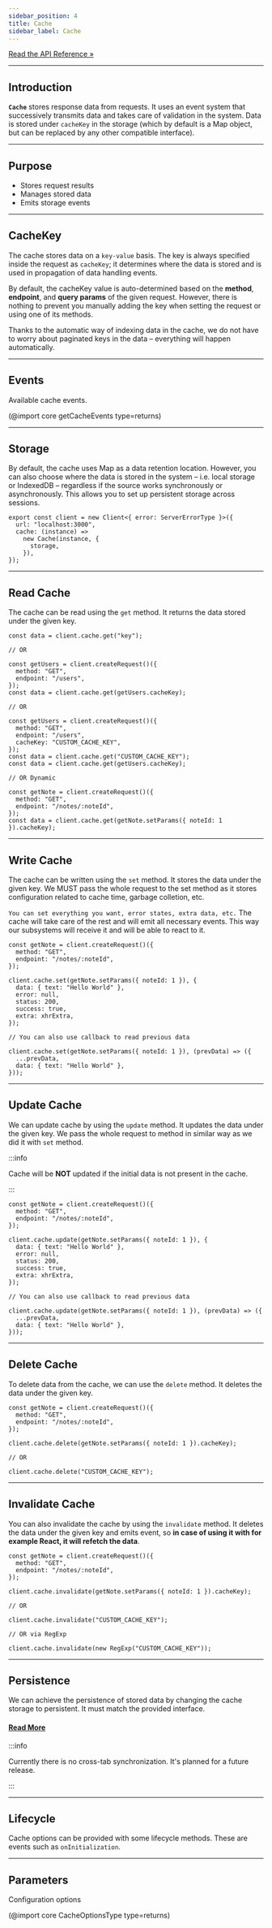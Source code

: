 ```yaml
---
sidebar_position: 4
title: Cache
sidebar_label: Cache
---
```


[Read the API Reference »](/api/core/Classes/Cache.mdx)

---

## Introduction

**`Cache`** stores response data from requests. It uses an event system that successively transmits data and takes care
of validation in the system. Data is stored under `cacheKey` in the storage (which by default is a Map object, but can
be replaced by any other compatible interface).

---

## Purpose

- Stores request results
- Manages stored data
- Emits storage events

---

## CacheKey

The cache stores data on a `key-value` basis. The key is always specified inside the request as `cacheKey`; it
determines where the data is stored and is used in propagation of data handling events.

By default, the cacheKey value is auto-determined based on the **method**, **endpoint**, and **query params** of the
given request. However, there is nothing to prevent you manually adding the key when setting the request or using one of
its methods.

Thanks to the automatic way of indexing data in the cache, we do not have to worry about paginated keys in the data –
everything will happen automatically.

---

## Events

Available cache events.

(@import core getCacheEvents type=returns)

---

## Storage

By default, the cache uses Map as a data retention location. However, you can also choose where the data is stored in
the system – i.e. local storage or IndexedDB – regardless if the source works synchronously or asynchronously. This
allows you to set up persistent storage across sessions.

```tsx
export const client = new Client<{ error: ServerErrorType }>({
  url: "localhost:3000",
  cache: (instance) =>
    new Cache(instance, {
      storage,
    }),
});
```

---

## Read Cache

The cache can be read using the `get` method. It returns the data stored under the given key.

```tsx
const data = client.cache.get("key");

// OR

const getUsers = client.createRequest()({
  method: "GET",
  endpoint: "/users",
});
const data = client.cache.get(getUsers.cacheKey);

// OR

const getUsers = client.createRequest()({
  method: "GET",
  endpoint: "/users",
  cacheKey: "CUSTOM_CACHE_KEY",
});
const data = client.cache.get("CUSTOM_CACHE_KEY");
const data = client.cache.get(getUsers.cacheKey);

// OR Dynamic

const getNote = client.createRequest()({
  method: "GET",
  endpoint: "/notes/:noteId",
});
const data = client.cache.get(getNote.setParams({ noteId: 1 }).cacheKey);
```

---

## Write Cache

The cache can be written using the `set` method. It stores the data under the given key. We MUST pass the whole request
to the set method as it stores configuration related to cache time, garbage colletion, etc.

`You can set everything you want, error states, extra data, etc.` The cache will take care of the rest and will emit all
necessary events. This way our subsystems will receive it and will be able to react to it.

```tsx
const getNote = client.createRequest()({
  method: "GET",
  endpoint: "/notes/:noteId",
});

client.cache.set(getNote.setParams({ noteId: 1 }), {
  data: { text: "Hello World" },
  error: null,
  status: 200,
  success: true,
  extra: xhrExtra,
});

// You can also use callback to read previous data

client.cache.set(getNote.setParams({ noteId: 1 }), (prevData) => ({
  ...prevData,
  data: { text: "Hello World" },
}));
```

---

## Update Cache

We can update cache by using the `update` method. It updates the data under the given key. We pass the whole request to
method in similar way as we did it with `set` method.

:::info

Cache will be **NOT** updated if the initial data is not present in the cache.

:::

```tsx
const getNote = client.createRequest()({
  method: "GET",
  endpoint: "/notes/:noteId",
});

client.cache.update(getNote.setParams({ noteId: 1 }), {
  data: { text: "Hello World" },
  error: null,
  status: 200,
  success: true,
  extra: xhrExtra,
});

// You can also use callback to read previous data

client.cache.update(getNote.setParams({ noteId: 1 }), (prevData) => ({
  ...prevData,
  data: { text: "Hello World" },
}));
```

---

## Delete Cache

To delete data from the cache, we can use the `delete` method. It deletes the data under the given key.

```tsx
const getNote = client.createRequest()({
  method: "GET",
  endpoint: "/notes/:noteId",
});

client.cache.delete(getNote.setParams({ noteId: 1 }).cacheKey);

// OR

client.cache.delete("CUSTOM_CACHE_KEY");
```

---

## Invalidate Cache

You can also invalidate the cache by using the `invalidate` method. It deletes the data under the given key and emits
event, so **in case of using it with for example React, it will refetch the data**.

```tsx
const getNote = client.createRequest()({
  method: "GET",
  endpoint: "/notes/:noteId",
});

client.cache.invalidate(getNote.setParams({ noteId: 1 }).cacheKey);

// OR

client.cache.invalidate("CUSTOM_CACHE_KEY");

// OR via RegExp

client.cache.invalidate(new RegExp("CUSTOM_CACHE_KEY"));
```

---

## Persistence

We can achieve the persistence of stored data by changing the cache storage to persistent. It must match the provided
interface.

#### [Read More](/guides/02-advanced/persistence.mdx)

:::info

Currently there is no cross-tab synchronization. It's planned for a future release.

:::

---

## Lifecycle

Cache options can be provided with some lifecycle methods. These are events such as `onInitialization`.

---

## Parameters

Configuration options

(@import core CacheOptionsType type=returns)
